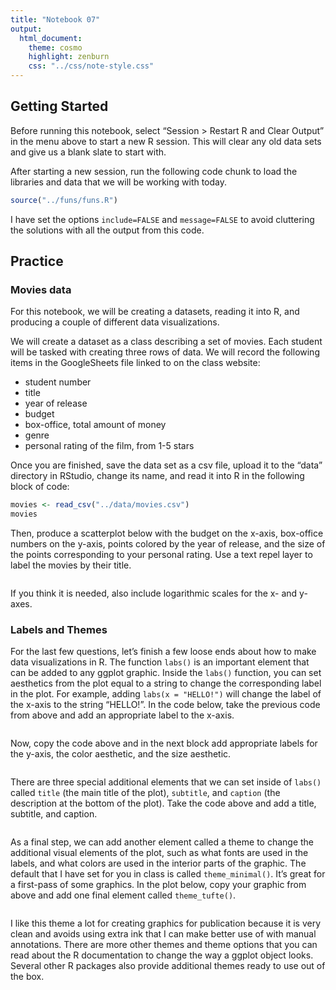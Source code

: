 ```yaml
---
title: "Notebook 07"
output:
  html_document:
    theme: cosmo
    highlight: zenburn
    css: "../css/note-style.css"
---
```


## Getting Started

Before running this notebook, select "Session > Restart R and Clear Output" in
the menu above to start a new R session. This will clear any old data sets and
give us a blank slate to start with.

After starting a new session, run the following code chunk to load the
libraries and data that we will be working with today.

```r
source("../funs/funs.R")
```

I have set the options `include=FALSE` and `message=FALSE` to avoid cluttering
the solutions with all the output from this code.

## Practice

### Movies data

For this notebook, we will be creating a datasets, reading it into R, and
producing a couple of different data visualizations.

We will create a dataset as a class describing a set of movies. Each student
will be tasked with creating three rows of data. We will record the following
items in the GoogleSheets file linked to on the class website:

- student number
- title
- year of release
- budget
- box-office, total amount of money
- genre
- personal rating of the film, from 1-5 stars

Once you are finished, save the data set as a csv file, upload it to the "data"
directory in RStudio, change its name, and read it into R in the following block
of code:

```r
movies <- read_csv("../data/movies.csv")
movies
```

Then, produce a scatterplot below with the budget on the x-axis, box-office
numbers on the y-axis, points colored by the year of release, and the size of
the points corresponding to your personal rating. Use a text repel layer to
label the movies by their title. 

```r

```

If you think it is needed, also include logarithmic scales for the x- and
y-axes.

### Labels and Themes

For the last few questions, let's finish a few loose ends about how to make
data visualizations in R. The function `labs()` is an important element that
can be added to any ggplot graphic. Inside the `labs()` function, you can
set aesthetics from the plot equal to a string to change the corresponding
label in the plot. For example, adding `labs(x = "HELLO!")` will change the
label of the x-axis to the string "HELLO!". In the code below, take the
previous code from above and add an appropriate label to the x-axis.

```r

```

Now, copy the code above and in the next block add appropriate labels for
the y-axis, the color aesthetic, and the size aesthetic.

```r

```

There are three special additional elements that we can set inside of 
`labs()` called `title` (the main title of the plot), `subtitle`,
and `caption` (the description at the bottom of the plot). Take the
code above and add a title, subtitle, and caption.

```r

```

As a final step, we can add another element called a theme to change
the additional visual elements of the plot, such as what fonts are 
used in the labels, and what colors are used in the interior parts
of the graphic. The default that I have set for you in class is
called `theme_minimal()`. It's great for a first-pass of some graphics.
In the plot below, copy your graphic from above and add one final
element called `theme_tufte()`.

```r

```

I like this theme a lot for creating graphics for publication because 
it is very clean and avoids using extra ink that I can make better use
of with manual annotations. There are more other themes and theme
options that you can read about the R documentation to change the way
a ggplot object looks. Several other R packages also provide additional
themes ready to use out of the box. 
